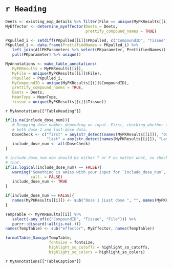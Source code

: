 # `r Heading`

```r

Deets <- existing_exp_details %>% filter(File == unique(MyPKResults[[i]]$File))
MyEffector <- determine_myeffector(Deets = Deets, 
                                   prettify_compound_names = TRUE)

PKpulled_i <- setdiff(PKpulled[[i]]$PKpulled, c("CompoundID", "Tissue", "File"))
PKpulled_i <- data.frame(PrettifiedNames = PKpulled_i) %>% 
   left_join(AllPKParameters %>% select(PKparameter, PrettifiedNames)) %>% 
   pull(PKparameter) %>% unique()

MyAnnotations <- make_table_annotations(
   MyPKResults = MyPKResults[[i]], 
   MyFile = unique(MyPKResults[[i]]$File), 
   PKpulled = PKpulled_i,  
   MyCompoundID = unique(MyPKResults[[i]]$CompoundID), 
   prettify_compound_names = TRUE,
   Deets = Deets, 
   MeanType = MeanType, 
   tissue = unique(MyPKResults[[i]]$Tissue))

```

`r MyAnnotations[["TableHeading"]]`

```r

if(is.na(include_dose_num)){
   # Dropping dose number depending on input. First, checking whether they have
   # both dose 1 and last-dose data.
   DoseCheck <- c("first" = any(str_detect(names(MyPKResults[[i]]), "Dose 1")), 
                  "last" = any(str_detect(names(MyPKResults[[i]]), "Last dose")))
   include_dose_num <- all(DoseCheck)
}

# include_dose_num now should be either T or F no matter what, so checking
# that.
if(is.logical(include_dose_num) == FALSE){
   warning("Something is amiss with your input for `include_dose_num`, which should be NA, TRUE, or FALSE. We'll assume you meant for it to be TRUE.", 
           call. = FALSE)
   include_dose_num <- TRUE
}

if(include_dose_num == FALSE){
   names(MyPKResults[[i]]) <- sub("Dose 1 |Last dose ", "", names(MyPKResults[[i]]))
}

TempTable <- MyPKResults[[i]] %>%
   select(-any_of(c("CompoundID", "Tissue", "File"))) %>%
   purrr::discard(~all(is.na(.)))
names(TempTable) <- sub("effector", MyEffector, names(TempTable))

formatTable_Simcyp(TempTable,
                   fontsize = fontsize,
                   highlight_so_cutoffs = highlight_so_cutoffs, 
                   highlight_so_colors = highlight_so_colors)

```

`r MyAnnotations[["TableCaption"]]`
